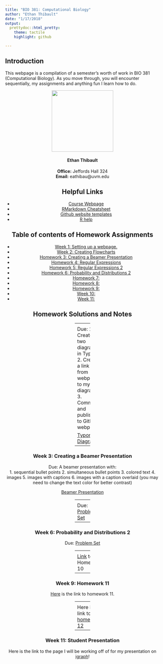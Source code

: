 ```yaml
---
title: "BIO 381: Computational Biology"
author: "Ethan Thibault"
date: "1/17/2018"
output: 
  prettydoc::html_pretty:
    theme: tactile
    highlight: github

---
```


## Introduction

This webpage is a compilation of a semester's worth of work in BIO 381 (Computational Biology). As you move through, you will encounter sequentially, my assignments and anything fun I learn how to do.

<center> <img src="Ethan.jpg" width="200" height="200" /> <center>

#### Ethan Thibault  
**Office:** Jeffords Hall 324  
**Email:** eathibau@uvm.edu  


## Helpful Links   
* [Course Webpage](https://gotellilab.github.io/Bio381/)   
* [RMarkdown Cheatsheet](https://www.rstudio.com/wp-content/uploads/2015/02/rmarkdown-cheatsheet.pdf)   
* [Github website templates](https://github.com/jekyll/jekyll/wiki/Themes)   
* [R help](http://stackoverflow.com/questions/tagged/r)   

## Table of contents of Homework Assignments    
* [Week 1: Setting up a webpage.](#id-section1)
* [Week 2: Creating Flowcharts](#id-section2)
* [Homework 3: Creating a Beamer Presentation](#id-section3)
* [Homework 4: Regular Expressions](#id-section4)
* [Homework 5: Regular Expressions 2](#id-section5)
* [Homework 6: Probability and Distributions 2](#id-section6) 
* [Homework 7: ](#id-section7)
* [Homework 8: ](#id-section8)
* [Homework 9: ](#id-section9)   
* [Week 10: ](#id-section10)
* [Week 11: ](#id-section11)


## Homework Solutions and Notes

------
<div id='id-section1'/>
### Week 1: Setting up a webpage 
[Assignment Page](https://gotellilab.github.io/Bio381/Homeworks/Homework01.html)   
   
Due:   
1. A fun fact about yourself   
2. Your github homepage   
3. Your BIO 381 webpage    
   
No solution   

------
<div id='id-section2'/>
### Week 2: Creating Flowcharts   

Due:  
1. Create two diagrams in Typora  
2. Create a link from webpage to my diagrams  
3. Commit and publish to GitHub webpage 

[Typora Diagrams](Typora_Diagrams.html)
 

------
<div id='id-section3'/>
### Week 3: Creating a Beamer Presentation

Due: A beamer presentation with:  
1. sequential bullet points
2. simultaneous bullet points
3. colored text
4. images
5. images with captions
6. images with a caption overlaid (you may need to change the text color for better contrast)

[Beamer Presentation](BeamerHomework.pdf)

------
<div id='id-section4'/>
### Week 4: Regular Expressions

Due: [Problem Set](Homework4.html)

------
<div id='id-section5'/>   
### Week 5: Regular Expressions

Due: [Problem Set](RegularExpressionsHomework5.html)
   
 
------
<div id='id-section6'/>   
### Week 6: Probability and Distributions 2

Due: [Problem Set](Homework6.html)

------
<div id='id-section7'/>
### Week 7: Creating Fake Data Sets To Explore Hypotheses

Here I am making functions that will model my data.

This is a combination of two weeks of work

Due: [Hypotheses Exploration](Homework7.html)


------
<div id='id-section8'/>
### Week 8:  Homework 10: Batch processing (continued)


[Link](Homework10.html) to Homework 10   
   

------
<div id='id-section9'/>
### Week 9: Homework 11

[Here](Homework11.2.Rmd) is the link to homework 11.

------
<div id='id-section10'/>
### Week 10: Homework 12: ggplot

Here is a link to my [homework 12](Homework12.html)


------
<div id='id-section11'/>
### Week 11: Student Presentation

Here is the link to the page I will be working off of for my presentation on [igraph](igraphLesson.html)!



